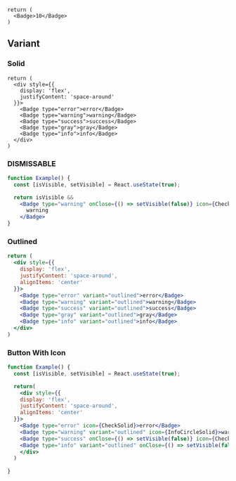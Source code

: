 <Documenter >

<br />

```preview
return (
  <Badge>10</Badge>
)
```

</Documenter>

## Variant

### Solid

```preview
return (
  <div style={{
    display: 'flex',
    justifyContent: 'space-around'
  }}>
    <Badge type="error">error</Badge>
    <Badge type="warning">warning</Badge>
    <Badge type="success">success</Badge>
    <Badge type="gray">gray</Badge>
    <Badge type="info">info</Badge>
  </div>
)
```
### DISMISSABLE
```jsx preview
function Example() {
  const [isVisible, setVisible] = React.useState(true);

  return isVisible &&
    <Badge type="warning" onClose={() => setVisible(false)} icon={CheckSolid}>
      warning
    </Badge>
}
```

### Outlined

```jsx preview
return (
  <div style={{
    display: 'flex',
    justifyContent: 'space-around',
    alignItems: 'center'
  }}>
    <Badge type="error" variant="outlined">error</Badge>
    <Badge type="warning" variant="outlined">warning</Badge>
    <Badge type="success" variant="outlined">success</Badge>
    <Badge type="gray" variant="outlined">gray</Badge>
    <Badge type="info" variant="outlined">info</Badge>
  </div>
)
```

### Button With Icon
```jsx preview
function Example() {
  const [isVisible, setVisible] = React.useState(true);

  return(
    <div style={{
    display: 'flex',
    justifyContent: 'space-around',
    alignItems: 'center'
  }}>
    <Badge type="error" icon={CheckSolid}>error</Badge>
    <Badge type="warning" variant="outlined" icon={InfoCircleSolid}>warning</Badge>
    <Badge type="success" onClose={() => setVisible(false)} icon={CheckSolid}>success</Badge>
    <Badge type="info" variant="outlined" onClose={() => setVisible(false)} icon={InfoCircleSolid}>info</Badge>
    </div>
  )
  
}
```

